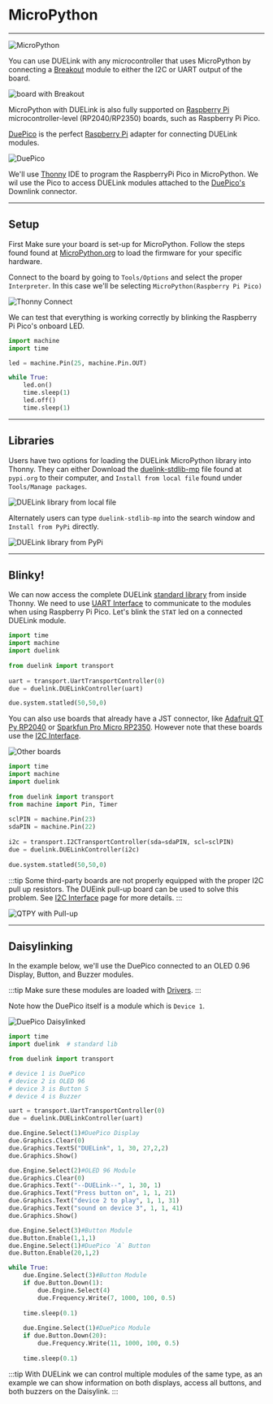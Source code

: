 # MicroPython

---

![MicroPython](pathname:///img/micropython.png)

You can use DUELink with any microcontroller that uses MicroPython by connecting a [Breakout](../catalog/adapter/breakout) module to either the I2C or UART output of the board.

![board with Breakout](pathname:///img/micropython-breakout.png)

MicroPython with DUELink is also fully supported on [Raspberry Pi](../hw/raspberry-pi) microcontroller-level (RP2040/RP2350) boards, such as Raspberry Pi Pico.

[DuePico](../catalog/adapter/duepico) is the perfect [Raspberry Pi](../hw/raspberry-pi) adapter for connecting DUELink modules. 

![DuePico](pathname:///img/duepico-rgbled.png)

We'll use [Thonny](https://thonny.org/) IDE to program the RaspberryPi Pico in MicroPython. We wil use the Pico to access DUELink modules attached to the [DuePico's](../catalog/adapter/duepico) Downlink connector.

---

## Setup

First Make sure your board is set-up for MicroPython. Follow the steps found found at [MicroPython.org](https://www.raspberrypi.com/documentation/microcontrollers/micropython.html) to load the firmware for your specific hardware.

Connect to the board by going to `Tools/Options` and select the proper `Interpreter`. In this case we'll be selecting `MicroPython(Raspberry Pi Pico)`

![Thonny Connect](pathname:///img/thonny-connect.png)

 We can test that everything is working correctly by blinking the Raspberry Pi Pico's onboard LED.

```python
import machine
import time

led = machine.Pin(25, machine.Pin.OUT)

while True:
    led.on()  
    time.sleep(1) 
    led.off() 
    time.sleep(1)  
```

---

## Libraries

Users have two options for loading the DUELink MicroPython library into Thonny. They can either Download the [duelink-stdlib-mp](https://pypi.org/project/duelink-stdlib-mp/#files) file found at `pypi.org` to their computer, and `Install from local file` found under `Tools/Manage packages`. 

![DUELink library from local file](pathname:///img/download-mp-library.png)

Alternately users can type `duelink-stdlib-mp` into the search window and `Install from PyPi` directly. 

![DUELink library from PyPi](pathname:///img/install-mp-library.png)

---

## Blinky!

We can now access the complete DUELink [standard library](../engine/stdlib) from inside Thonny. We need to use [UART Interface](../interface/uart) to communicate to the modules when using Raspberry Pi Pico. Let's blink the `STAT` led on a connected DUELink module. 

```py
import time
import machine
import duelink
 
from duelink import transport
 
uart = transport.UartTransportController(0)
due = duelink.DUELinkController(uart)

due.system.statled(50,50,0)
```

You can also use boards that already have a JST connector, like [Adafruit QT Py RP2040](https://www.adafruit.com/product/4900) or [Sparkfun Pro Micro RP2350](https://www.sparkfun.com/sparkfun-pro-micro-rp2350.html). However note that these boards use the [I2C Interface](../interface/i2c).

![Other boards](pathname:///img/rp2040-rp2350.png)

```python
import time
import machine
import duelink
 
from duelink import transport
from machine import Pin, Timer
 
sclPIN = machine.Pin(23)
sdaPIN = machine.Pin(22)
 
i2c = transport.I2CTransportController(sda=sdaPIN, scl=sclPIN)
due = duelink.DUELinkController(i2c)
 
due.system.statled(50,50,0)
```

:::tip
Some third-party boards are not properly equipped with the proper I2C pull up resistors. The DUEink pull-up board can be used to solve this problem. See [I2C Interface](../interface/i2c) page for more details. 
:::

![QTPY with Pull-up](pathname:///img/qtpy-pullup-button.png)

---

## Daisylinking

In the example below, we'll use the DuePico connected to an OLED 0.96 Display, Button, and Buzzer modules. 

:::tip
Make sure these modules are loaded with [Drivers](../engine/drivers).
:::

Note how the DuePico itself is a module which is `Device 1`.

![DuePico Daisylinked](pathname:///img/duepico-daisylinked.png)


```python
import time
import duelink  # standard lib

from duelink import transport

# device 1 is DuePico
# device 2 is OLED 96
# device 3 is Button S
# device 4 is Buzzer

uart = transport.UartTransportController(0)
due = duelink.DUELinkController(uart)

due.Engine.Select(1)#DuePico Display
due.Graphics.Clear(0)
due.Graphics.TextS("DUELink", 1, 30, 27,2,2)
due.Graphics.Show()

due.Engine.Select(2)#OLED 96 Module
due.Graphics.Clear(0)
due.Graphics.Text("--DUELink--", 1, 30, 1)
due.Graphics.Text("Press button on", 1, 1, 21)
due.Graphics.Text("device 2 to play", 1, 1, 31)
due.Graphics.Text("sound on device 3", 1, 1, 41)
due.Graphics.Show()

due.Engine.Select(3)#Button Module
due.Button.Enable(1,1,1)
due.Engine.Select(1)#DuePico `A` Button
due.Button.Enable(20,1,2)

while True:
    due.Engine.Select(3)#Button Module    
    if due.Button.Down(1):
        due.Engine.Select(4)
        due.Frequency.Write(7, 1000, 100, 0.5)
 
    time.sleep(0.1)
    
    due.Engine.Select(1)#DuePico Module 
    if due.Button.Down(20):
        due.Frequency.Write(11, 1000, 100, 0.5)
 
    time.sleep(0.1)
```

:::tip
With DUELink we can control multiple modules of the same type, as an example we can show information on both displays, access all buttons, and both buzzers on the Daisylink.
:::
